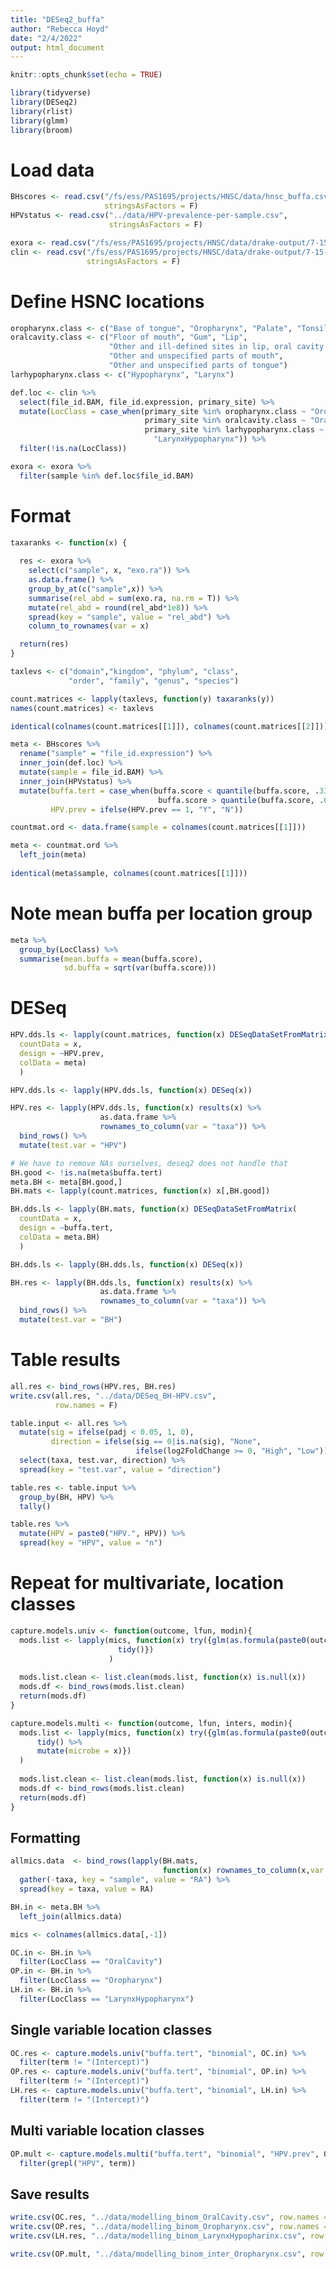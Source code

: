 ```yaml
---
title: "DESeq2_buffa"
author: "Rebecca Hoyd"
date: "2/4/2022"
output: html_document
---
```


```r
knitr::opts_chunk$set(echo = TRUE)

library(tidyverse)
library(DESeq2)
library(rlist)
library(glmm)
library(broom)
```

# Load data

```r
BHscores <- read.csv("/fs/ess/PAS1695/projects/HNSC/data/hnsc_buffa.csv",
                     stringsAsFactors = F)
HPVstatus <- read.csv("../data/HPV-prevalence-per-sample.csv",
                      stringsAsFactors = F)

exora <- read.csv("/fs/ess/PAS1695/projects/HNSC/data/drake-output/7-15-2021/7-15-2021_tcga_exora-with-taxonomy.csv", stringsAsFactors = F)
clin <- read.csv("/fs/ess/PAS1695/projects/HNSC/data/drake-output/7-15-2021/7-15-2021_tcga_clinical.csv", 
                 stringsAsFactors = F) 
```

# Define HSNC locations

```r
oropharynx.class <- c("Base of tongue", "Oropharynx", "Palate", "Tonsil")
oralcavity.class <- c("Floor of mouth", "Gum", "Lip",
                      "Other and ill-defined sites in lip, oral cavity and pharynx",
                      "Other and unspecified parts of mouth",
                      "Other and unspecified parts of tongue")
larhypopharynx.class <- c("Hypopharynx", "Larynx")

def.loc <- clin %>%
  select(file_id.BAM, file_id.expression, primary_site) %>%
  mutate(LocClass = case_when(primary_site %in% oropharynx.class ~ "Oropharynx",
                              primary_site %in% oralcavity.class ~ "OralCavity",
                              primary_site %in% larhypopharynx.class ~
                                "LarynxHypopharynx")) %>%
  filter(!is.na(LocClass))

exora <- exora %>%
  filter(sample %in% def.loc$file_id.BAM)
```

# Format

```r
taxaranks <- function(x) {
  
  res <- exora %>%
    select(c("sample", x, "exo.ra")) %>%
    as.data.frame() %>%
    group_by_at(c("sample",x)) %>%
    summarise(rel_abd = sum(exo.ra, na.rm = T)) %>%
    mutate(rel_abd = round(rel_abd*1e8)) %>%
    spread(key = "sample", value = "rel_abd") %>%
    column_to_rownames(var = x)

  return(res)
}
```

```r
taxlevs <- c("domain","kingdom", "phylum", "class",
             "order", "family", "genus", "species")

count.matrices <- lapply(taxlevs, function(y) taxaranks(y))
names(count.matrices) <- taxlevs

identical(colnames(count.matrices[[1]]), colnames(count.matrices[[2]]))
```

```r
meta <- BHscores %>%
  rename("sample" = "file_id.expression") %>%
  inner_join(def.loc) %>%
  mutate(sample = file_id.BAM) %>%
  inner_join(HPVstatus) %>%
  mutate(buffa.tert = case_when(buffa.score < quantile(buffa.score, .3333) ~ 0,
                                 buffa.score > quantile(buffa.score, .6666) ~ 1),
         HPV.prev = ifelse(HPV.prev == 1, "Y", "N"))

countmat.ord <- data.frame(sample = colnames(count.matrices[[1]]))

meta <- countmat.ord %>%
  left_join(meta) 
  
identical(meta$sample, colnames(count.matrices[[1]]))

```

# Note mean buffa per location group

```r
meta %>%
  group_by(LocClass) %>%
  summarise(mean.buffa = mean(buffa.score),
            sd.buffa = sqrt(var(buffa.score)))
```

# DESeq

```r
HPV.dds.ls <- lapply(count.matrices, function(x) DESeqDataSetFromMatrix(
  countData = x,
  design = ~HPV.prev,
  colData = meta)
  )

HPV.dds.ls <- lapply(HPV.dds.ls, function(x) DESeq(x))

HPV.res <- lapply(HPV.dds.ls, function(x) results(x) %>%
                    as.data.frame %>%
                    rownames_to_column(var = "taxa")) %>%
  bind_rows() %>%
  mutate(test.var = "HPV")
```

```r
# We have to remove NAs ourselves, deseq2 does not handle that
BH.good <- !is.na(meta$buffa.tert)
meta.BH <- meta[BH.good,]
BH.mats <- lapply(count.matrices, function(x) x[,BH.good])

BH.dds.ls <- lapply(BH.mats, function(x) DESeqDataSetFromMatrix(
  countData = x,
  design = ~buffa.tert,
  colData = meta.BH)
  )

BH.dds.ls <- lapply(BH.dds.ls, function(x) DESeq(x))

BH.res <- lapply(BH.dds.ls, function(x) results(x) %>%
                    as.data.frame %>%
                    rownames_to_column(var = "taxa")) %>%
  bind_rows() %>%
  mutate(test.var = "BH")
```

# Table results

```r
all.res <- bind_rows(HPV.res, BH.res)
write.csv(all.res, "../data/DESeq_BH-HPV.csv",
          row.names = F)

table.input <- all.res %>%
  mutate(sig = ifelse(padj < 0.05, 1, 0),
         direction = ifelse(sig == 0|is.na(sig), "None",
                            ifelse(log2FoldChange >= 0, "High", "Low"))) %>%
  select(taxa, test.var, direction) %>%
  spread(key = "test.var", value = "direction")

table.res <- table.input %>%
  group_by(BH, HPV) %>%
  tally()
```

```r
table.res %>%
  mutate(HPV = paste0("HPV.", HPV)) %>%
  spread(key = "HPV", value = "n") 
```

# Repeat for multivariate, location classes

```r
capture.models.univ <- function(outcome, lfun, modin){
  mods.list <- lapply(mics, function(x) try({glm(as.formula(paste0(outcome, " ~ `", x, "`")), family = lfun, data = modin) %>%
                        tidy()})
                      )
                      
  mods.list.clean <- list.clean(mods.list, function(x) is.null(x))
  mods.df <- bind_rows(mods.list.clean)
  return(mods.df)
}

capture.models.multi <- function(outcome, lfun, inters, modin){
  mods.list <- lapply(mics, function(x) try({glm(as.formula(paste0(outcome, " ~ `", x, "` + ", inters)), family = lfun, data = modin) %>%
      tidy() %>%
      mutate(microbe = x)})
  )
  
  mods.list.clean <- list.clean(mods.list, function(x) is.null(x))
  mods.df <- bind_rows(mods.list.clean)
  return(mods.df)
}
```

## Formatting

```r
allmics.data  <- bind_rows(lapply(BH.mats, 
                                  function(x) rownames_to_column(x,var = "taxa"))) %>%
  gather(-taxa, key = "sample", value = "RA") %>%
  spread(key = taxa, value = RA)

BH.in <- meta.BH %>%
  left_join(allmics.data)

mics <- colnames(allmics.data[,-1])

OC.in <- BH.in %>%
  filter(LocClass == "OralCavity")
OP.in <- BH.in %>%
  filter(LocClass == "Oropharynx")
LH.in <- BH.in %>%
  filter(LocClass == "LarynxHypopharynx")
```
## Single variable location classes

```r
OC.res <- capture.models.univ("buffa.tert", "binomial", OC.in) %>%
  filter(term != "(Intercept)")
OP.res <- capture.models.univ("buffa.tert", "binomial", OP.in) %>%
  filter(term != "(Intercept)")
LH.res <- capture.models.univ("buffa.tert", "binomial", LH.in) %>%
  filter(term != "(Intercept)")
```

## Multi variable location classes

```r
OP.mult <- capture.models.multi("buffa.tert", "binomial", "HPV.prev", OP.in) %>%
  filter(grepl("HPV", term))
```

## Save results

```r
write.csv(OC.res, "../data/modelling_binom_OralCavity.csv", row.names = F)
write.csv(OP.res, "../data/modelling_binom_Oropharynx.csv", row.names = F)
write.csv(LH.res, "../data/modelling_binom_LarynxHypopharinx.csv", row.names = F)

write.csv(OP.mult, "../data/modelling_binom_inter_Oropharynx.csv", row.names = F)
```
